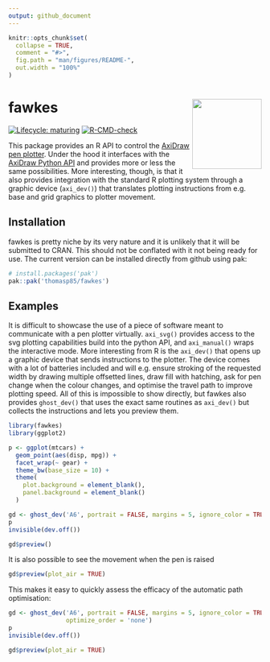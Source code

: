 ```yaml
---
output: github_document
---
```


<!-- README.md is generated from README.Rmd. Please edit that file -->

```r
knitr::opts_chunk$set(
  collapse = TRUE,
  comment = "#>",
  fig.path = "man/figures/README-",
  out.width = "100%"
)
```
# fawkes <a href='https://fawkes.data-imaginist.com'><img src='man/figures/logo.png' align="right" height="138.5" /></a>

<!-- badges: start -->
[![Lifecycle: maturing](https://img.shields.io/badge/lifecycle-maturing-blue.svg)](https://www.tidyverse.org/lifecycle/#maturing)
[![R-CMD-check](https://github.com/thomasp85/fawkes/actions/workflows/R-CMD-check.yaml/badge.svg)](https://github.com/thomasp85/fawkes/actions/workflows/R-CMD-check.yaml)
<!-- badges: end -->

This package provides an R API to control the [AxiDraw pen plotter](https://axidraw.com). 
Under the hood it interfaces with the [AxiDraw Python API](https://axidraw.com/doc/py_api/)
and provides more or less the same possibilities. More interesting, though, is
that it also provides integration with the standard R plotting system through
a graphic device (`axi_dev()`) that translates plotting instructions from e.g. 
base and grid graphics to plotter movement.

## Installation
fawkes is pretty niche by its very nature and it is unlikely that it will be 
submitted to CRAN. This should not be conflated with it not being ready for use.
The current version can be installed directly from github using pak:

```r
# install.packages('pak')
pak::pak('thomasp85/fawkes')
```

## Examples
It is difficult to showcase the use of a piece of software meant to communicate
with a pen plotter virtually. `axi_svg()` provides access to the svg plotting
capabilities build into the python API, and `axi_manual()` wraps the interactive
mode. More interesting from R is the `axi_dev()` that opens up a graphic device
that sends instructions to the plotter. The device comes with a lot of batteries
included and will e.g. ensure stroking of the requested width by drawing 
multiple offsetted lines, draw fill with hatching, ask for pen change when the
colour changes, and optimise the travel path to improve plotting speed. All of
this is impossible to show directly, but fawkes also provides `ghost_dev()` that
uses the exact same routines as `axi_dev()` but collects the instructions and 
lets you preview them.

```r
library(fawkes)
library(ggplot2)

p <- ggplot(mtcars) + 
  geom_point(aes(disp, mpg)) + 
  facet_wrap(~ gear) + 
  theme_bw(base_size = 10) + 
  theme(
    plot.background = element_blank(),
    panel.background = element_blank()
  )

gd <- ghost_dev('A6', portrait = FALSE, margins = 5, ignore_color = TRUE)
p
invisible(dev.off())

gd$preview()
```

It is also possible to see the movement when the pen is raised

```r
gd$preview(plot_air = TRUE)
```

This makes it easy to quickly assess the efficacy of the automatic path 
optimisation:

```r
gd <- ghost_dev('A6', portrait = FALSE, margins = 5, ignore_color = TRUE,
                optimize_order = 'none')
p
invisible(dev.off())

gd$preview(plot_air = TRUE)
```
